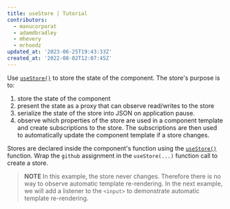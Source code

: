 ```yaml
---
title: useStore | Tutorial
contributors:
  - manucorporat
  - adamdbradley
  - mhevery
  - mrhoodz
updated_at: '2023-06-25T19:43:33Z'
created_at: '2022-08-02T12:07:45Z'
---
```


Use [`useStore()`](/docs/(qwik)/core/state/index.mdx#usestore) to store the state of the component. The store's purpose is to:

1. store the state of the component
2. present the state as a proxy that can observe read/writes to the store
3. serialize the state of the store into JSON on application pause.
4. observe which properties of the store are used in a component template and create subscriptions to the store. The subscriptions are then used to automatically update the component template if a store changes.

Stores are declared inside the component's function using the [`useStore()`](/docs/(qwik)/core/state/index.mdx#usestore) function. Wrap the `github` assignment in the `useStore(...)` function call to create a store.

> **NOTE**
> In this example, the store never changes. Therefore there is no way to observe automatic template re-rendering. In the next example, we will add a listener to the `<input>` to demonstrate automatic template re-rendering.
